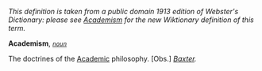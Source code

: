 ''This definition is taken from a public domain 1913 edition of Webster's Dictionary: please see [[Academism]] for the new Wiktionary definition of this term.''

'''Academism''', ''<code>[[noun (part of speech)|noun]]</code>''

The doctrines of the [[Academic]] philosophy. [Obs.] ''[[Baxter (source)|Baxter]].''